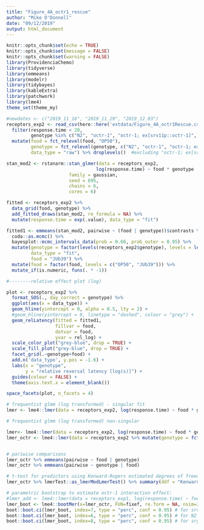 ```yaml
---
title: "Figure_4A_octr1_rescue"
author: "Mike O'Donnell"
date: "09/12/2019"
output: html_document
---
```


```r
knitr::opts_chunk$set(echo = TRUE)
knitr::opts_chunk$set(message = FALSE)
knitr::opts_chunk$set(warning = FALSE)
library(ProvidenciaChemo)
library(tidyverse)
library(emmeans)
library(modelr)
library(tidybayes)
library(kableExtra)
library(patchwork)
library(lme4)
theme_set(theme_my)
```

```r
#newdates <- c("2019_11_16", "2019_11_29", "2019_12_03")
receptors_exp2 <- read_csv(here::here('extdata/Figure_4A_octr1Rescue.csv')) %>%
  filter(response.time < 20,
         genotype %in% c("N2", "octr-1", "octr-1; ex[srv11p::octr-1]", "octr-1; ex[srg47p::octr-1]")) %>%
  mutate(food = fct_relevel(food, "OP50"),
         genotype = fct_relevel(genotype, c("N2", "octr-1", "octr-1; ex[srv11p::octr-1]", "octr-1; ex[srg47p::octr-1]")),
         data_type = "raw") %>% droplevels()  #excluding "octr-1; ex[sra6p::octr-1]" because 4B addresses cell-specific rescue

stan_mod2 <- rstanarm::stan_glmer(data = receptors_exp2,
                                 log(response.time) ~ food * genotype  + (1|plateID), #add food|date back
                       family = gaussian,
                       seed = 695,
                       chains = 6,
                       cores = 6)

fitted <- receptors_exp2 %>%
  data_grid(food, genotype) %>%
  add_fitted_draws(stan_mod2, re_formula = NA) %>%
  mutate(response.time = exp(.value), data_type = "fit")

fitted1 <- emmeans(stan_mod2, pairwise ~ (food | genotype))$contrasts %>% 
  coda::as.mcmc() %>% 
  bayesplot::mcmc_intervals_data(prob = 0.66, prob_outer = 0.95) %>%
  mutate(genotype = factor(levels(receptors_exp2$genotype), levels = levels(receptors_exp2$genotype)),
         data_type = "fit",
         food = "JUb39") %>%
  mutate(food = factor(food, levels = c("OP50", "JUb39"))) %>% 
  mutate_if(is.numeric, funs(. * -1))

#--------relative effect plot (log)

plot <- receptors_exp2 %>%
  format_SOS(., day_correct = genotype) %>%
  ggplot(aes(x = data_type)) +
  geom_hline(yintercept = 0, alpha = 0.5, lty = 2) +
  #geom_hline(yintercept = 0, linetype = "dashed", colour = "grey") +
  geom_relLatency(fitted = fitted1,
                  fillvar = food,
                  dotvar = food,
                  yvar = rel_log) +
  scale_color_plot("grey-blue", drop = TRUE) +
  scale_fill_plot("grey-blue", drop = TRUE) +
  facet_grid(.~genotype+food) +
  add.n('data_type', y.pos = -1.6) +
  labs(x = "genotype",
       y = "relative reversal latency [log(s)]") +
  guides(colour = FALSE) +
  theme(axis.text.x = element_blank())

space_facets(plot, n_facets = 4)
```
```r
# frequentist glmm (log transformed) - singular fit
lmer <- lme4::lmer(data = receptors_exp2, log(response.time) ~ food * genotype + (food|date) + (1|plateID))

# frequentist glmm (log transformed) non-singular

lmer<- lme4::lmer(data = receptors_exp2, log(response.time) ~ food * genotype + (1|date) + (1|plateID))
lmer_octr <- lme4::lmer(data = receptors_exp2 %>% mutate(genotype = fct_relevel(genotype, "octr-1")), log(response.time) ~ food * genotype + (1|date) + (1|plateID))


# pariwise comparisons
lmer_octr %>% emmeans(pairwise ~ food | genotype)
lmer_octr %>% emmeans(pairwise ~ genotype | food)

# t-test for predictors using Kenward-Rogers estimated degrees of freedom
lmer_octr %>% lmerTest::as_lmerModLmerTest() %>% summary(ddf = "Kenward-Roger")

# parametric bootstrap to estimate octr-1 interaction effect:
#lmer_add <- lme4::lmer(data = receptors_exp1, log(response.time) ~ food + genotype + (1|date) + (1|plateID))
lmer_boot <- lme4::bootMer(x=lmer_octr, FUN=fixef, re.form = NA, nsim=200)
boot::boot.ci(lmer_boot, index=7, type = "perc", conf = 0.95) # for srv-11 rescue
boot::boot.ci(lmer_boot, index=6, type = "perc", conf = 0.95) # for N2
boot::boot.ci(lmer_boot, index=8, type = "perc", conf = 0.95) # for srg-47 rescue
```






